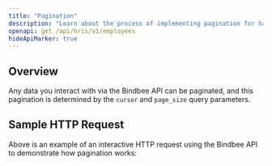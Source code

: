 ```yaml
---
title: "Pagination"
description: "Learn about the process of implementing pagination for handling bulk data requests to the Unified API."
openapi: get /api/hris/v1/employees
hideApiMarker: true
---
```


## Overview

Any data you interact with via the Bindbee API can be paginated, and this pagination is determined by the `cursor` and `page_size` query parameters.

## Sample HTTP Request

Above is an example of an interactive HTTP request using the Bindbee API to demonstrate how pagination works:
